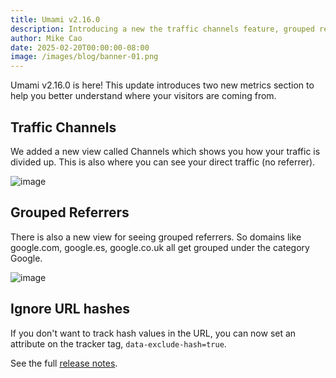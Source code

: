```yaml
---
title: Umami v2.16.0
description: Introducing a new the traffic channels feature, grouped referrers and more.
author: Mike Cao
date: 2025-02-20T00:00:00-08:00
image: /images/blog/banner-01.png
---
```


Umami v2.16.0 is here! This update introduces two new metrics section to help you better understand where your visitors are coming from.

## Traffic Channels

We added a new view called Channels which shows you how your traffic is divided up. This is also where you can see your direct traffic (no referrer).

![image](/images/blog/screenshot-channels.png)

## Grouped Referrers

There is also a new view for seeing grouped referrers. So domains like google.com, google.es, google.co.uk all get grouped under the category Google.

![image](/images/blog/screenshot-grouped-referrers.png)

## Ignore URL hashes

If you don't want to track hash values in the URL, you can now set an attribute on the tracker tag, `data-exclude-hash=true`.


See the full [release notes](https://github.com/umami-software/umami/releases/tag/v2.16).
